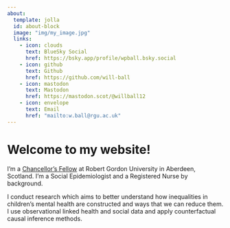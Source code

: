 ---
about:
  template: jolla
  id: about-block
  image: "img/my_image.jpg"
  links:
    - icon: clouds
      text: BlueSky Social
      href: https://bsky.app/profile/wpball.bsky.social
    - icon: github
      text: Github
      href: https://github.com/will-ball
    - icon: mastodon
      text: Mastodon
      href: https://mastodon.scot/@willball12
    - icon: envelope
      text: Email
      href: "mailto:w.ball@rgu.ac.uk"  
---

::: {#about-block}
:::

# Welcome to my website!

I'm a [Chancellor's Fellow](https://rgu-repository.worktribe.com/person/2005477/william-ball) at Robert Gordon University in Aberdeen, Scotland. I'm a Social Epidemiologist and a Registered Nurse by background.

I conduct research which aims to better understand how inequalities in children's mental health are constructed and ways that we can reduce them. I use observational linked health and social data and apply counterfactual causal inference methods.

<a rel="me" href="https://mastodon.scot/@willball12"></a>
